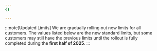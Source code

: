 ```yaml
---
{}

---
```


:::note[Updated Limits]
We are gradually rolling out new limits for all customers. The values listed below are the new standard limits, but some customers may still have the previous limits until the rollout is fully completed during the **first half of 2025**.
:::